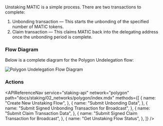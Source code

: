 
Unstaking MATIC is a simple process. There are two transactions to complete:

1. Unbonding transaction — This starts the unbonding of the specified number of MATIC tokens.
2. Claim transaction — This claims MATIC back into the delegating address once the unbonding period is complete.

### Flow Diagram

Below is a complete diagram for the Polygon Undelegation flow:

<img
  src={img1}
  alt="Polygon Undelegation Flow Diagram"
  className="inline-image"
/>

### Actions

<APIReferenceNav
  service="staking-api"
  network="polygon"
  path="docs/staking/02_networks/polygon/index.mdx"
  methods={[
    {
      name: "Create New Unstaking Flow",
    },
    {
      name: "Submit Unbonding Data",
    },
    {
      name: "Submit Signed Unbonding Transaction for Broadcast",
    },
    {
      name: "Submit Claim Transaction Data",
    },
    {
      name: "Submit Signed Claim Transaction for Broadcast",
    },
    {
      name: "Get Unstaking Flow Status",
    },
  ]}
/>
